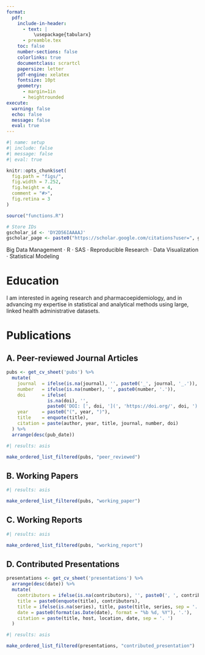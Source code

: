 ```yaml
---
format:
  pdf:
    include-in-header: 
      - text: |
          \usepackage{tabularx}
      - preamble.tex
    toc: false
    number-sections: false
    colorlinks: true
    documentclass: scrartcl
    papersize: letter
    pdf-engine: xelatex
    fontsize: 10pt
    geometry:
      - margin=1in
      - heightrounded
execute:
  warning: false
  echo: false
  message: false
  eval: true
---
```



```r
#| name: setup
#| include: false
#| message: false
#| eval: true

knitr::opts_chunk$set(
  fig.path = "figs/",
  fig.width = 7.252,
  fig.height = 4,
  comment = "#>",
  fig.retina = 3
)

source("functions.R")

# Store IDs
gscholar_id <- 'DY2D56IAAAAJ'
gscholar_page <- paste0("https://scholar.google.com/citations?user=", gscholar_id)
```

\par\centering{\LARGE{Weisi Chen}}
\par\centering{Data Analyst}
\vspace{-5pt}
\par\centering{Kensington, NSW 2033}
\vspace{-5pt}
\par\centering{{\large\Telefon} 0452476995}
\vspace{-5pt}
\par\centering{{\large\Letter} weisi.0816@gmail.com}
\vspace{-5pt}
\par\centering{\href{https://weisichen.org}{weisichen.org}}

\vspace{-10pt}

\section*{Brief Biography}

\begin{flushleft}
I am a data analyst with a background in pharmacy, bringing a unique combination of domain knowledge and analytical expertise to complex health data projects.

I am highly disciplined, detail-oriented, and driven by a strong passion for reproducible research, statistical analysis, and data visualization. I am proficient in statistical software such as R, SAS and Python, with extensive experience in data cleaning, analysis, visualization, and statistical modelling.

Over the years, I have worked extensively with large, linked health administrative datasets, gaining expertise in linked data platforms such as SURE, PLIDA, and NHDH. My experience spans nationwide datasets, including hospital admissions, emergency department records, Pharmaceutical Benefits Scheme (PBS) and Medicare Benefits Schedule (MBS) claims, and death registrations.

I am deeply committed to continuous learning and professional development, always eager to explore new packages, techniques, or skills that enhance my ability to analyze data effectively and deliver meaningful insights.
\end{flushleft}


\section*{Skills}
Big Data Management $\cdot$ R $\cdot$ SAS $\cdot$ Reproducible Research $\cdot$ Data Visualization $\cdot$ Statistical Modeling

\vspace{-10pt}

# Education

\begin{longtable}{lll}
\textbf{Sept 2021 -- Mar 2023} & \textbf{The University of New South Wales} & \textbf{M.S. Health Data Science} \\
& & WAM: 88\% (Dissertation: 91\%) \\
\multicolumn{3}{l}{\textit{Dissertation: Changes in atherosclerotic cardiovascular disease risk over time among people living with HIV}} \\[10pt]

\textbf{Mar 2015 -- Mar 2019} & \textbf{The University of Sydney} & \textbf{B.S. Pharmacy} \\
\end{longtable}


\setlength{\parskip}{1.2em}
\setlength{\parindent}{0pt}
\renewcommand{\arraystretch}{1.3}


\section*{Employment History}

\setlength{\parskip}{1.2em}  
\setlength{\parindent}{0pt}  
\renewcommand{\arraystretch}{1.3} 


\subsection*{Research-focused Positions}

\begin{longtable}{@{}p{3.5cm}p{12cm}@{}}

\textbf{April 2025 -- Present} &
\textbf{Data Scientist / Research Officer, Sydney Pharmacy School, The University of Sydney} \\

{} & \textbf{Key Project:} \\
& • Nationwide study mapping multimorbidity disease clusters in older Australians using large-scale linked health administrative datasets — \textbf{Lead Analyst}. \\
& • Developed a comprehensive dementia cohort integrating hospital admissions, ED presentations, PBS, MBS, aged care, and death registrations. \\[1.5em]

{} & \textbf{Key Responsibilities:} \\
& • Conducted systematic literature reviews and drafted detailed analysis plans. \\
& • Prepared analysis-ready datasets in SAS from large linked administrative data sources (National hospital admission, ED presentations, PBS, MBS, aged care and death registrations). \\
& • Designed advanced visualizations and network clustering analyses using R (\textit{igraph} package). \\
& • \textbf{First author} on a manuscript; drafted abstracts and conference materials. \\
& • Collaborated with investigators and research partners to ensure timely project delivery. \\[2em]

\textbf{July 2023 -- Mar 2025} &
\textbf{Data Scientist, School of Population Health, The University of New South Wales} \\[6pt]

{} & \textbf{Key Projects:} \\
& 1. \textit{Aboriginal Community Controlled Ear Health Support System (ACCESS)} — \textbf{Lead Analyst}. \\
& 2. \textit{Evaluation of Sustaining NSW Families (NSW Health)} — \textbf{Lead Analyst}. \\
& 3. \textit{NSW Child E-Cohort Project} — Assisted in building a large-scale linked data platform integrating multiple datasets: \\
& \hspace{1em} • Perinatal Data Collection, Birth Registrations, Hospital Separations, ED Presentations. \\
& \hspace{1em} • Australian Early Development Census, Public School Enrolments, NAPLAN. \\
& \hspace{1em} • Child Protection Reports, Out-of-Home Care Placements, Justice (Youth \& Adult Corrections), Public Housing, Death Registrations. \\[3pt]

{} & \textbf{Key Responsibilities:} \\
& • Critically reviewing the literature on epidemiological and statistical methods to
inform the development of analysis plans. \\
& • Drafted data management and analysis plans with research teams. \\
& • Implementing the data management plan to prepare analysis-ready datasets
from linked datasets, including data cleaning and manipulation, using SAS. \\
& • Executing statistical analysis (e.g., logistic regression and inverse probability of treatment weighting), using R. \\
& • Drafting scientific papers, protocols, and conference abstracts.  \\
& • Contributing to the project management of research projects to the highest scientific and ethical standards. \\
& • Drafting applications and contributing to ongoing reporting to the relevant ethics committees and data custodians for research projects.\\
& • Maintaining regular communication with project investigators and Aboriginal community organizations to ensure the program is delivered in a culturally appropriate manner.\\[2em]

\textbf{Feb 2023 -- Dec 2023} &
\textbf{Data Scientist / Research Officer, School of Pharmacy, The University of Sydney (FTE 0.4)} \\[6pt]

{} & \textbf{Key Project:} \\
& • Multi-Agency Data Integration Project (MADIP): Investigated high-risk prescribing patterns in older adults with dementia using linked PBS and Census data. — \textbf{Lead Analyst}. \\[3pt]

{} & \textbf{Key Responsibilities:} \\
& • Conducted literature reviews and developed research protocols and data management plans. \\
& • Prepared and cleaned analysis datasets using SAS. \\
& • Performed analyses (e.g. logistic regression) in R. \\
& • Contributed to publications, abstracts, and reproducible research documentation. \\
& • Collaborated with investigators and research partners to ensure timely project delivery. \\[2em]

\end{longtable}

\subsection*{Clinical-focused Positions}

\begin{longtable}{@{}p{3.5cm}p{12cm}@{}}
\textbf{Mar 2021 -- Dec 2023} & \textbf{Pharmacist in Charge (FTE 0.2), Bondi Junction Pharmacy, Sydney, NSW} \\
\textbf{Mar 2021 -- Dec 2023} & \textbf{Pharmacist on Duty (FTE 0.4), Blooms the Chemist, Bondi Junction, Sydney, NSW} \\
\textbf{Mar 2020 -- Sept 2020} & \textbf{Registered Pharmacist, Chemist Warehouse, Double Bay, Sydney, NSW} \\
\textbf{Dec 2018 -- Mar 2020} & \textbf{Graduate Intern Pharmacist, Chemist Warehouse, Randwick, Sydney, NSW} \\
\end{longtable}

\textbf{Key Responsibilities:}
\begin{itemize}
    \item Dispensed medications safely using pharmacy software; reviewed patient histories.
    \item Counseled patients on prescriptions, OTC medications, and medical devices.
    \item Supervised and mentored pharmacy students and technicians.
    \item Prepared blister packs for elderly patients to optimize adherence.
    \item Performed blood pressure tests, provided counseling, and referred patients as needed.
    \item Collaborated with healthcare professionals to optimize patient outcomes.
    \item Reported adverse drug events (ADEs) and medication errors per regulations.
\end{itemize}


\section*{Research Interests}

I am interested in ageing research and pharmacoepidemiology, and in advancing my expertise in statistical and analytical methods using large, linked health administrative datasets.

# Publications

<!-- Set spacing in between list -->

\apptocmd{\tightlist}{\setlength{\itemsep}{4pt}}{}{}

\begin{center}
\href{https://scholar.google.com.au/citations?user=iCapTGoAAAAJ\&hl=en}{Google Scholar Profile}
\end{center}

## A. Peer-reviewed Journal Articles

```r
pubs <- get_cv_sheet('pubs') %>%
  mutate(
    journal  = ifelse(is.na(journal), '', paste0('_', journal, '_.')),
    number   = ifelse(is.na(number), '', paste0(number, '.')),
    doi      = ifelse(
               is.na(doi), '',
               paste0('DOI: [', doi, '](', 'https://doi.org/', doi, ')')),
    year     = paste0("(", year, ")"),
    title    = enquote(title),
    citation = paste(author, year, title, journal, number, doi)
  ) %>% 
  arrange(desc(pub_date))
```

```r
#| results: asis

make_ordered_list_filtered(pubs, "peer_reviewed")
```

## B. Working Papers

```r
#| results: asis

make_ordered_list_filtered(pubs, "working_paper")
```

## C. Working Reports

```r
#| results: asis

make_ordered_list_filtered(pubs, "working_report")
```


## D. Contributed Presentations

```r
presentations <- get_cv_sheet('presentations') %>%
  arrange(desc(date)) %>% 
  mutate(
    contributors = ifelse(is.na(contributors), '', paste0(', ', contributors)),,
    title = paste0(enquote(title), contributors),
    title = ifelse(is.na(series), title, paste(title, series, sep = '. ')),
    date = paste0(format(as.Date(date), format = "%b %d, %Y"), '.'),
    citation = paste(title, host, location, date, sep = '. ')
  )

```

```r
#| results: asis

make_ordered_list_filtered(presentations, "contributed_presentation")
```
